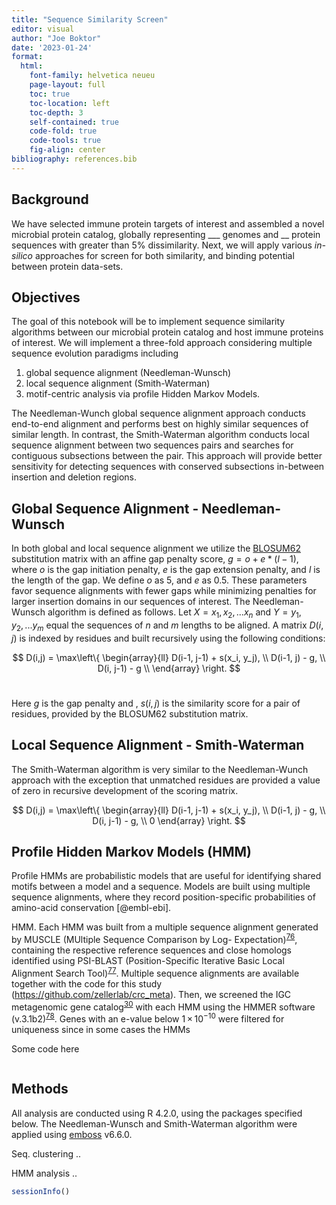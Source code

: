 ```yaml
---
title: "Sequence Similarity Screen"
editor: visual
author: "Joe Boktor"
date: '2023-01-24'
format: 
  html:
    font-family: helvetica neueu
    page-layout: full
    toc: true
    toc-location: left
    toc-depth: 3
    self-contained: true
    code-fold: true
    code-tools: true
    fig-align: center
bibliography: references.bib
---
```


## Background

We have selected immune protein targets of interest and assembled a novel microbial protein catalog, globally representing \_\_\_ genomes and \_\_ protein sequences with greater than 5% dissimilarity. Next, we will apply various *in-silico* approaches for screen for both similarity, and binding potential between protein data-sets.

## Objectives

The goal of this notebook will be to implement sequence similarity algorithms between our microbial protein catalog and host immune proteins of interest. We will implement a three-fold approach considering multiple sequence evolution paradigms including

1.  global sequence alignment (Needleman-Wunsch)
2.  local sequence alignment (Smith-Waterman)
3.  motif-centric analysis via profile Hidden Markov Models.

The Needleman-Wunch global sequence alignment approach conducts end-to-end alignment and performs best on highly similar sequences of similar length. In contrast, the Smith-Waterman algorithm conducts local sequence alignment between two sequences pairs and searches for contiguous subsections between the pair. This approach will provide better sensitivity for detecting sequences with conserved subsections in-between insertion and deletion regions.

## Global Sequence Alignment - Needleman-Wunsch

In both global and local sequence alignment we utilize the [BLOSUM62](https://www.nature.com/articles/nbt0804-1035) substitution matrix with an affine gap penalty score, $g = o + e * (l-1)$, where $o$ is the gap initiation penalty, $e$ is the gap extension penalty, and $l$ is the length of the gap. We define $o$ as 5, and $e$ as 0.5. These parameters favor sequence alignments with fewer gaps while minimizing penalties for larger insertion domains in our sequences of interest. The Needleman-Wunsch algorithm is defined as follows. Let $X=x_1,x_2,...x_n$ and $Y=y_1, y_2,... y_m$ equal the sequences of $n$ and $m$ lengths to be aligned. A matrix $D(i,j)$ is indexed by residues and built recursively using the following conditions:

$$
D(i,j) = \max\left\{ 
  \begin{array}{ll}
    D(i-1, j-1) + s(x_i, y_j), \\ 
    D(i-1, j) - g, \\
    D(i, j-1) - g \\
  \end{array}
\right.
$$\

Here $g$ is the gap penalty and , $s(i,j)$ is the similarity score for a pair of residues, provided by the BLOSUM62 substitution matrix.

## Local Sequence Alignment - Smith-Waterman 

The Smith-Waterman algorithm is very similar to the Needleman-Wunch approach with the exception that unmatched residues are provided a value of zero in recursive development of the scoring matrix.

$$
D(i,j) = \max\left\{ 
  \begin{array}{ll}
    D(i-1, j-1) + s(x_i, y_j), \\ 
    D(i-1, j) - g, \\
    D(i, j-1) - g, \\
    0
  \end{array}
\right.
$$

## Profile Hidden Markov Models (HMM)

Profile HMMs are probabilistic models that are useful for identifying shared motifs between a model and a sequence. Models are built using multiple sequence alignments, where they record position-specific probabilities of amino-acid conservation [@embl-ebi].

HMM. Each HMM was built from a multiple sequence alignment generated by MUSCLE (MUltiple Sequence Comparison by Log- Expectation)^[76](https://www.nature.com/articles/s41591-019-0406-6#ref-CR76 "Edgar, R. C. MUSCLE: multiple sequence alignment with high accuracy and high throughput. Nucleic Acids Res. 32, 1792–1797 (2004).")^, containing the respective reference sequences and close homologs identified using PSI-BLAST (Position-Specific Iterative Basic Local Alignment Search Tool)^[77](https://www.nature.com/articles/s41591-019-0406-6#ref-CR77 "Altschul, S. F. et al. Gapped BLAST and PSI-BLAST: a new generation of protein database search programs. Nucleic Acids Res. 25, 3389–3402 (1997).")^. Multiple sequence alignments are available together with the code for this study (<https://github.com/zellerlab/crc_meta>). Then, we screened the IGC metagenomic gene catalog^[30](https://www.nature.com/articles/s41591-019-0406-6#ref-CR30 "Li, J. et al. An integrated catalog of reference genes in the human gut microbiome. Nat. Biotechnol. 32, 834–841 (2014).")^ with each HMM using the HMMER software (v.3.1b2)^[78](https://www.nature.com/articles/s41591-019-0406-6#ref-CR78 "Eddy, S. R. Accelerated profile HMM searches. PLoS Comput. Biol. 7, e1002195 (2011).")^. Genes with an e-value below 1 × 10^−10^ were filtered for uniqueness since in some cases the HMMs

Some code here

```r

```

## Methods

All analysis are conducted using R 4.2.0, using the packages specified below. The Needleman-Wunsch and Smith-Waterman algorithm were applied using [emboss](https://anaconda.org/bioconda/emboss) v6.6.0.

Seq. clustering ..

HMM analysis ..

```r

sessionInfo()
```
